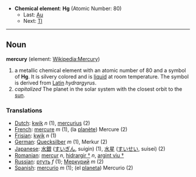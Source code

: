 *'''Chemical element''': '''Hg''' (Atomic Number: 80)
**Last: [[Gold|Au]]
**Next: [[Thallium|Tl]]
----
== Noun ==
'''mercury''' (element: [[en:Mercury (element)|Wikipedia:Mercury]])

#a metallic chemical element with an atomic number of 80 and a symbol of '''Hg'''.  It is silvery colored and is [[liquid]] at room temperature.  The symbol is derived from [[Latin]] ''hydrargyrus''.
# ''capitalized'' The planet in the solar system with the closest orbit to the [[sun]].

===Translations===
*[[Dutch]]: [[kwik]] ''n'' (1), [[mercurius]] (2)
*[[French]]: [[mercure]] ''m'' (1), (la [[planète]]) Mercure (2)
*[[Frisian]]: [[kwik]] ''n'' (1)
*[[German]]: [[Quecksilber]] ''m'' (1), Merkur (2)
*[[Japanese]]: [[水銀]] ([[すいぎん]], suigin) (1), [[水星]] ([[すいせい]], suisei) (2)
*[[Romanian]]: [[mercur]] ''n'', [[hidrargir †]] ''n'', [[argint viu †]]
*[[Russian]]: [[ртуть]] ''f'' (1); [[Меркурий]] ''m'' (2)
*[[Spanish]]: [[mercurio]] ''m'' (1); (el [[planeta]]) Mercurio (2)